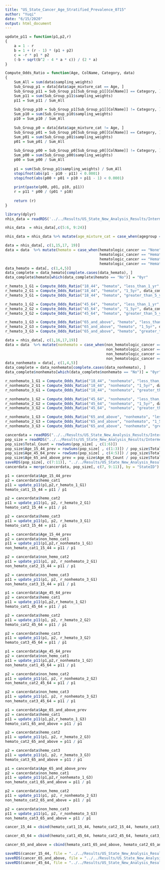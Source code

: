 ```yaml
---
title: "US_State_Cancer_Age_Stratified_Prevalence_0715"
author: "Yuqi"
date: "6/15/2020"
output: html_document
---
```


```R
update_p11 = function(p1,p2,r)
{
    a = 1 - r
    b = 1 + (r - 1) * (p1 + p2)
    c = -r * p1 * p2
    (-b + sqrt(b^2 - 4 * a * c)) / (2 * a)
}

Compute_Odds_Ratio = function(Age, ColName, Category, data)
{
    Sum_All = sum(data$sampling_weights)
    Sub_Group_p1 = data[data$age_mixture_cat == Age, ]
    Sub_Group_p11 = Sub_Group_p1[Sub_Group_p1[[ColName]] == Category, ]
    Sum_p11 = sum(Sub_Group_p11$sampling_weights)
    p11 = Sum_p11 / Sum_All
    
    Sub_Group_p10 = Sub_Group_p1[Sub_Group_p1[[ColName]] != Category, ]
    Sum_p10 = sum(Sub_Group_p10$sampling_weights)
    p10 = Sum_p10 / Sum_All
    
    Sub_Group_p0 = data[data$age_mixture_cat != Age, ]
    Sub_Group_p01 = Sub_Group_p0[Sub_Group_p0[[ColName]] == Category, ]
    Sum_p01 = sum(Sub_Group_p01$sampling_weights)
    p01 = Sum_p01 / Sum_All
    
    Sub_Group_p00 = Sub_Group_p0[Sub_Group_p0[[ColName]] != Category, ]
    Sum_p00 = sum(Sub_Group_p00$sampling_weights)
    p00 = Sum_p00 / Sum_All
    
    p1 = sum(Sub_Group_p1$sampling_weights) / Sum_All
    stopifnot(abs(p1 - p10 - p11) < 0.0001)
    stopifnot(abs(p00 + p01 + p10 + p11 - 1) < 0.0001)
    
    print(paste(p00, p01, p10, p11))
    r = p11 * p00 / (p01 * p10)
    
    return (r)
}
```

```R
library(dplyr)
nhis_data = readRDS('../../Results/US_State_New_Analysis_Results/Intermediate_Steps/nhis_2017_0615.rds')

nhis_data  = nhis_data[,c(5:6, 9:24)]

nhis_data = nhis_data %>% mutate(age_mixture_cat = case_when(agegroup == "45_54" | agegroup == "55_64"  ~ '45_64', agegroup == "18_24" | agegroup == "25_34" | agegroup == "35_44" ~ '18_44', agegroup == "65_and_above" ~ "65_and_above"))

```

```R
data = nhis_data[, c(1,15,17, 19)]
data = data  %>% mutate(hemato = case_when(hematologic_cancer == "None" ~ 'No',
                                           hematologic_cancer == "Hematological" &  diagnoses_cancer == "greater_than_5_yr" ~ 'greater_than_5_yr',
                                           hematologic_cancer == "Hematological" &  diagnoses_cancer == "1_5yr" ~ '1_5yr',
                                           hematologic_cancer == "Hematological" &  diagnoses_cancer == "less_than_1_yr" ~ 'less_than_1_yr'))
data_hemato = data[, c(1,4,5)]
data_complete = data_hemato[complete.cases(data_hemato), ]
data_complete$hemato[which(data_complete$hemato == "No")] = "0yr"

r_hemato_1_G1 = Compute_Odds_Ratio("18_44", "hemato", "less_than_1_yr", data_complete)
r_hemato_2_G1 = Compute_Odds_Ratio("18_44", "hemato", "1_5yr", data_complete)
r_hemato_3_G1 = Compute_Odds_Ratio("18_44", "hemato", "greater_than_5_yr", data_complete)

r_hemato_1_G2 = Compute_Odds_Ratio("45_64", "hemato", "less_than_1_yr", data_complete)
r_hemato_2_G2 = Compute_Odds_Ratio("45_64", "hemato", "1_5yr", data_complete)
r_hemato_3_G2 = Compute_Odds_Ratio("45_64", "hemato", "greater_than_5_yr", data_complete)

r_hemato_1_G3 = Compute_Odds_Ratio("65_and_above", "hemato", "less_than_1_yr", data_complete)
r_hemato_2_G3 = Compute_Odds_Ratio("65_and_above", "hemato", "1_5yr", data_complete)
r_hemato_3_G3 = Compute_Odds_Ratio("65_and_above", "hemato", "greater_than_5_yr", data_complete)
```

```R
data = nhis_data[, c(1,16,17,19)]
data = data  %>% mutate(nonhemato = case_when(non_hematologic_cancer == "None" ~ 'No',
                                              non_hematologic_cancer == "Non_hematological" &  diagnoses_cancer == "greater_than_5_yr" ~ 'greater_than_5_yr',
                                              non_hematologic_cancer == "Non_hematological" &  diagnoses_cancer == "1_5yr" ~ '1_5yr',
                                              non_hematologic_cancer == "Non_hematological" &  diagnoses_cancer == "less_than_1_yr" ~ 'less_than_1_yr'))
data_nonhemato = data[, c(1,4,5)]
data_complete = data_nonhemato[complete.cases(data_nonhemato), ]
data_complete$nonhemato[which(data_complete$nonhemato == "No")] = "0yr"

r_nonhemato_1_G1 = Compute_Odds_Ratio("18_44", "nonhemato", "less_than_1_yr", data_complete)
r_nonhemato_2_G1 = Compute_Odds_Ratio("18_44", "nonhemato", "1_5yr", data_complete)
r_nonhemato_3_G1 = Compute_Odds_Ratio("18_44", "nonhemato", "greater_than_5_yr", data_complete)

r_nonhemato_1_G2 = Compute_Odds_Ratio("45_64", "nonhemato", "less_than_1_yr", data_complete)
r_nonhemato_2_G2 = Compute_Odds_Ratio("45_64", "nonhemato", "1_5yr", data_complete)
r_nonhemato_3_G2 = Compute_Odds_Ratio("45_64", "nonhemato", "greater_than_5_yr", data_complete)

r_nonhemato_1_G3 = Compute_Odds_Ratio("65_and_above", "nonhemato", "less_than_1_yr", data_complete)
r_nonhemato_2_G3 = Compute_Odds_Ratio("65_and_above", "nonhemato", "1_5yr", data_complete)
r_nonhemato_3_G3 = Compute_Odds_Ratio("65_and_above", "nonhemato", "greater_than_5_yr", data_complete)
```

```R
cancerdata = readRDS("../../Results/US_State_New_Analysis_Results/Intermediate_Steps/US_State_Cancer_Prevalence_0928.rds")
pop_size = readRDS("../../Results/US_State_New_Analysis_Results/Intermediate_Steps/Population_Count_for_Overall_0716.rds")
pop_size$Total_Count = rowSums(pop_size[ , c(1:6)])
pop_size$Age_15_44_prev = rowSums(pop_size[ , c(1:3)]) / pop_size$Total_Count
pop_size$Age_45_64_prev = rowSums(pop_size[ , c(4:5)]) / pop_size$Total_Count
pop_size$Age_65_and_above_prev = pop_size$Age_65_Count / pop_size$Total_Count
saveRDS(pop_size[, c(7:11)], "../../Results/US_State_New_Analysis_Results/Population_3_Age_Group_Prevalence_0715.rds")
cancerdata = merge(cancerdata, pop_size[, c(7, 9:11)], by = "StateID")
```

```R
p1 = cancerdata$Age_15_44_prev
p2 = cancerdata$hemo_cat1 
p11 = update_p11(p1,p2,r_hemato_1_G1)
hemato_cat1_15_44 = p11 / p1

p2 = cancerdata$hemo_cat2
p11 = update_p11(p1, p2, r_hemato_2_G1)
hemato_cat2_15_44 = p11 / p1

p2 = cancerdata$hemo_cat3
p11 = update_p11(p1, p2, r_hemato_3_G1)
hemato_cat3_15_44 = p11 / p1
```

```R
p1 = cancerdata$Age_15_44_prev
p2 = cancerdata$non_hemo_cat1 
p11 = update_p11(p1,p2,r_nonhemato_1_G1)
non_hemato_cat1_15_44 = p11 / p1

p2 = cancerdata$non_hemo_cat2 
p11 = update_p11(p1, p2, r_nonhemato_2_G1)
non_hemato_cat2_15_44 = p11 / p1

p2 = cancerdata$non_hemo_cat3 
p11 = update_p11(p1, p2, r_nonhemato_3_G1)
non_hemato_cat3_15_44 = p11 / p1
```

```R
p1 = cancerdata$Age_45_64_prev
p2 = cancerdata$hemo_cat1 
p11 = update_p11(p1,p2,r_hemato_1_G2)
hemato_cat1_45_64 = p11 / p1

p2 = cancerdata$hemo_cat2
p11 = update_p11(p1, p2, r_hemato_2_G2)
hemato_cat2_45_64 = p11 / p1

p2 = cancerdata$hemo_cat3
p11 = update_p11(p1, p2, r_hemato_3_G2)
hemato_cat3_45_64 = p11 / p1
```

```R
p1 = cancerdata$Age_45_64_prev
p2 = cancerdata$non_hemo_cat1 
p11 = update_p11(p1,p2,r_nonhemato_1_G2)
non_hemato_cat1_45_64 = p11 / p1

p2 = cancerdata$non_hemo_cat2 
p11 = update_p11(p1, p2, r_nonhemato_2_G2)
non_hemato_cat2_45_64 = p11 / p1

p2 = cancerdata$non_hemo_cat3 
p11 = update_p11(p1, p2, r_nonhemato_3_G2)
non_hemato_cat3_45_64 = p11 / p1
```

```R
p1 = cancerdata$Age_65_and_above_prev
p2 = cancerdata$hemo_cat1 
p11 = update_p11(p1,p2,r_hemato_1_G3)
hemato_cat1_65_and_above = p11 / p1

p2 = cancerdata$hemo_cat2
p11 = update_p11(p1, p2, r_hemato_2_G3)
hemato_cat2_65_and_above = p11 / p1

p2 = cancerdata$hemo_cat3
p11 = update_p11(p1, p2, r_hemato_3_G3)
hemato_cat3_65_and_above = p11 / p1
```

```R
p1 = cancerdata$Age_65_and_above_prev
p2 = cancerdata$non_hemo_cat1 
p11 = update_p11(p1,p2,r_nonhemato_1_G3)
non_hemato_cat1_65_and_above = p11 / p1

p2 = cancerdata$non_hemo_cat2 
p11 = update_p11(p1, p2, r_nonhemato_2_G3)
non_hemato_cat2_65_and_above = p11 / p1

p2 = cancerdata$non_hemo_cat3 
p11 = update_p11(p1, p2, r_nonhemato_3_G3)
non_hemato_cat3_65_and_above = p11 / p1
```


```R
cancer_15_44 = cbind(hemato_cat1_15_44, hemato_cat2_15_44, hemato_cat3_15_44, non_hemato_cat1_15_44, non_hemato_cat2_15_44, non_hemato_cat3_15_44, "StateID" = cancerdata$StateID)

cancer_45_64 = cbind(hemato_cat1_45_64, hemato_cat2_45_64, hemato_cat3_45_64, non_hemato_cat1_45_64, non_hemato_cat2_45_64, non_hemato_cat3_45_64, "StateID" = cancerdata$StateID)

cancer_65_and_above = cbind(hemato_cat1_65_and_above, hemato_cat2_65_and_above, hemato_cat3_65_and_above, non_hemato_cat1_65_and_above, non_hemato_cat2_65_and_above, non_hemato_cat3_65_and_above, "StateID" = cancerdata$StateID)
```

```R
saveRDS(cancer_15_44, file = "../../Results/US_State_New_Analysis_Results/US_State_Cancer_15_44_0928.rds")
saveRDS(cancer_65_and_above, file = "../../Results/US_State_New_Analysis_Results/US_State_Cancer_65+_0928.rds")
saveRDS(cancer_45_64, file = "../../Results/US_State_New_Analysis_Results/US_State_Cancer_45_64_0928.rds")
```

